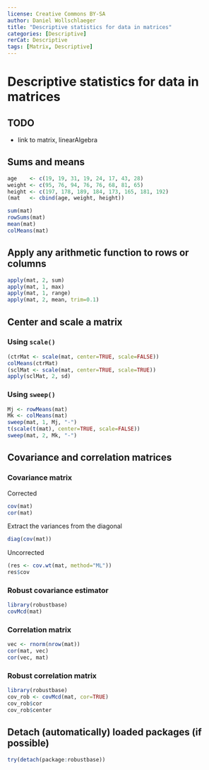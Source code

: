 ---
license: Creative Commons BY-SA
author: Daniel Wollschlaeger
title: "Descriptive statistics for data in matrices"
categories: [Descriptive]
rerCat: Descriptive
tags: [Matrix, Descriptive]
---

Descriptive statistics for data in matrices
=========================

TODO
-------------------------

 - link to matrix, linearAlgebra

Sums and means
-------------------------

```{r}
age    <- c(19, 19, 31, 19, 24, 17, 43, 28)
weight <- c(95, 76, 94, 76, 76, 68, 81, 65)
height <- c(197, 178, 189, 184, 173, 165, 181, 192)
(mat   <- cbind(age, weight, height))
```

```{r}
sum(mat)
rowSums(mat)
mean(mat)
colMeans(mat)
```

Apply any arithmetic function to rows or columns
-------------------------

```{r}
apply(mat, 2, sum)
apply(mat, 1, max)
apply(mat, 1, range)
apply(mat, 2, mean, trim=0.1)
```

Center and scale a matrix
-------------------------

### Using `scale()`

```{r}
(ctrMat <- scale(mat, center=TRUE, scale=FALSE))
colMeans(ctrMat)
(sclMat <- scale(mat, center=TRUE, scale=TRUE))
apply(sclMat, 2, sd)
```

### Using `sweep()`

```{r}
Mj <- rowMeans(mat)
Mk <- colMeans(mat)
sweep(mat, 1, Mj, "-")
t(scale(t(mat), center=TRUE, scale=FALSE))
sweep(mat, 2, Mk, "-")
```

Covariance and correlation matrices
-------------------------

### Covariance matrix

Corrected

```{r}
cov(mat)
cor(mat)
```

Extract the variances from the diagonal

```{r}
diag(cov(mat))
```

Uncorrected

```{r}
(res <- cov.wt(mat, method="ML"))
res$cov
```

### Robust covariance estimator

```{r}
library(robustbase)
covMcd(mat)
```

### Correlation matrix

```{r}
vec <- rnorm(nrow(mat))
cor(mat, vec)
cor(vec, mat)
```

### Robust correlation matrix

```{r}
library(robustbase)
cov_rob <- covMcd(mat, cor=TRUE)
cov_rob$cor
cov_rob$center
```

Detach (automatically) loaded packages (if possible)
-------------------------
    
```{r}
try(detach(package:robustbase))
```
